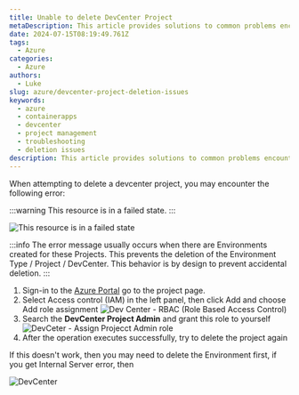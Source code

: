 ```yaml
---
title: Unable to delete DevCenter Project
metaDescription: This article provides solutions to common problems encountered when trying to delete a DevCenter project.
date: 2024-07-15T08:19:49.761Z
tags:
  - Azure
categories:
  - Azure
authors:
  - Luke
slug: azure/devcenter-project-deletion-issues
keywords:
  - azure
  - containerapps
  - devcenter
  - project management
  - troubleshooting
  - deletion issues
description: This article provides solutions to common problems encountered when trying to delete a DevCenter project.
---
```


When attempting to delete a devcenter project, you may encounter the following error:

:::warning
This resource is in a failed state.
:::

![This resource is in a failed state](devcenter-failed-delete-project.png)

<!-- truncate -->

:::info
The error message usually occurs when there are Environments created for these Projects. This prevents the deletion of the Environment Type / Project / DevCenter. This behavior is by design to prevent accidental deletion.
:::

1. Sign-in to the [Azure Portal](https://azure.microsoft.com/get-started/azure-portal?WT.mc_id=AZ-MVP-5004796) go to the project page.
2. Select Access control (IAM) in the left panel, then click Add and choose Add role assignment
![Dev Center - RBAC (Role Based Access Control)](devcenter-projectadmin-assignrole.png)
3. Search the **DevCenter Project Admin** and grant this role to yourself
![DevCeter - Assign Projecct Admin role](devcenter-projectadmin-role.png)
4. After the operation executes successfully, try to delete the project again

If this doesn't work, then you may need to delete the Environment first, if you get Internal Server error, then 

![DevCenter](devcenter-environments.png)
